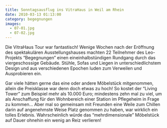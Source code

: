 ```yaml
---
title: Sonntagsausflug ins VitraHaus in Weil am Rhein
date: 2010-03-13 01:13:00
category: begegnungen
images:
  - 07-01.jpg
  - 07-02.jpg
---
```


Die VitraHaus Tour war fantastisch! Wenige Wochen nach der Eröffnung des spektakulären Ausstellungshauses machten 22 Teilnehmer des Leo-Projekts “Begegnungen” einen eineinhalbstündigen Rundgang durch das viergeschossige Gebäude. Stühle, Sofas und Liegen in unterschiedlichstem Design und aus verschiedenen Epochen luden zum Verweilen und Ausprobieren ein.

Gar viele hätten gerne das eine oder andere Möbelstück mitgenommen, allein die Preisklasse war denn doch etwas zu hoch! So kostet der “Living Tower” zum Beispiel mehr als 10.000 Euro; mindestens zehn mal zu viel, um als Anschaffung für den Wohnbereich einer Station im Pflegeheim in Frage zu kommen… Aber mal so gemeinsam mit Freunden eine Weile zum Chillen darin auf angenehmste Weise Platz genommen zu haben, war wirklich ein tolles Erlebnis. Wahrscheinlich würde das “mehrdimensionale” Möbelstück auf Dauer ohnehin ein wenig an Reiz verlieren!
